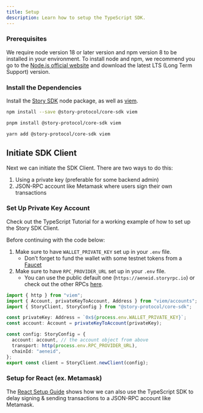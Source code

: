```yaml
---
title: Setup
description: Learn how to setup the TypeScript SDK.
---
```


### Prerequisites

We require node version 18 or later version and npm version 8 to be installed in your environment. To install node and npm, we recommend you go to the [Node.js official website](https://nodejs.org) and download the latest LTS (Long Term Support) version.

### Install the Dependencies

Install the [Story SDK](https://www.npmjs.com/package/@story-protocol/core-sdk) node package, as well as [viem](https://www.npmjs.com/package/viem).

<CodeGroup>

```bash npm
npm install --save @story-protocol/core-sdk viem
```

```bash pnpm
pnpm install @story-protocol/core-sdk viem
```

```bash yarn
yarn add @story-protocol/core-sdk viem
```

</CodeGroup>

## Initiate SDK Client

Next we can initiate the SDK Client. There are two ways to do this:

1. Using a private key (preferable for some backend admin)
2. JSON-RPC account like Metamask where users sign their own transactions

### Set Up Private Key Account

<CardGroup cols={1}>
  <Card
    title="Working Example"
    href="https://github.com/storyprotocol/typescript-tutorial/blob/main/utils/config.ts"
    icon="thumbs-up"
  >
    Check out the TypeScript Tutorial for a working example of how to set up the
    Story SDK Client.
  </Card>
</CardGroup>

Before continuing with the code below:

1. Make sure to have `WALLET_PRIVATE_KEY` set up in your `.env` file.
   - Don’t forget to fund the wallet with some testnet tokens from a [Faucet](/network/network-info/aeneid#faucet)
2. Make sure to have `RPC_PROVIDER_URL` set up in your `.env` file.
   - You can use the public default one (`https://aeneid.storyrpc.io`) or check out the other RPCs [here](/network/network-info/aeneid#rpcs).

```typescript utils.ts
import { http } from "viem";
import { Account, privateKeyToAccount, Address } from "viem/accounts";
import { StoryClient, StoryConfig } from "@story-protocol/core-sdk";

const privateKey: Address = `0x${process.env.WALLET_PRIVATE_KEY}`;
const account: Account = privateKeyToAccount(privateKey);

const config: StoryConfig = {
  account: account, // the account object from above
  transport: http(process.env.RPC_PROVIDER_URL),
  chainId: "aeneid",
};
export const client = StoryClient.newClient(config);
```

### Setup for React (ex. Metamask)

The [React Setup Guide](/developers/react-guide/setup/overview) shows how we can also use the TypeScript SDK to delay signing & sending transactions to a JSON-RPC account like Metamask.
